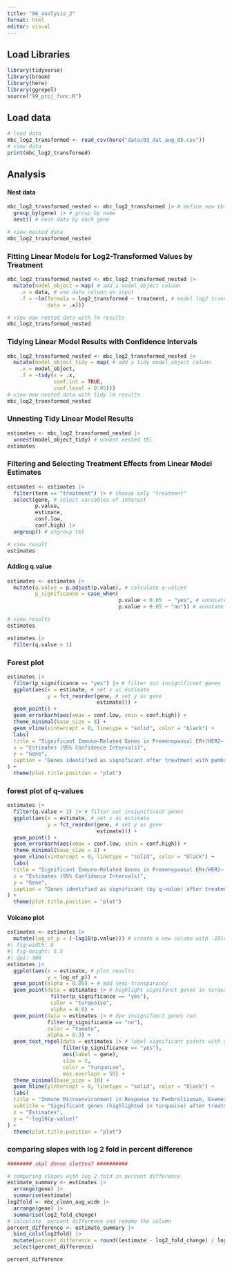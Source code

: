 ```yaml
---
title: "06_analysis_2"
format: html
editor: visual
---
```


## Load Libraries

```r
library(tidyverse)
library(broom)
library(here)
library(ggrepel)
source("99_proj_func.R")
```

## Load data

```r
# load data
mbc_log2_transformed <- read_csv(here("data/03_dat_aug_05.csv"))
# view data
print(mbc_log2_transformed)
```

## Analysis

#### Nest data

```r
mbc_log2_transformed_nested <- mbc_log2_transformed |> # define new tbl
  group_by(gene) |> # group by name
  nest() # nest data by each gene

# view nested data
mbc_log2_transformed_nested
```

### Fitting Linear Models for Log2-Transformed Values by Treatment

```r
mbc_log2_transformed_nested <- mbc_log2_transformed_nested |> 
  mutate(model_object = map( # add a model_object column
    .x = data, # use data column as input
    .f = ~lm(formula = log2_transformed ~ treatment, # model log2 transformed values based on treatment
             data = .x)))

# view new nested data with lm results
mbc_log2_transformed_nested
```

### Tidying Linear Model Results with Confidence Intervals

```r
mbc_log2_transformed_nested <- mbc_log2_transformed_nested |> 
  mutate(model_object_tidy = map( # add a tidy model_object column
    .x = model_object,
    .f = ~tidy(x = .x,
               conf.int = TRUE,
               conf.level = 0.95)))
# view new nested data with tidy lm results
mbc_log2_transformed_nested
```

### Unnesting Tidy Linear Model Results

```r
estimates <- mbc_log2_transformed_nested |> 
  unnest(model_object_tidy) # unnest nested tbl
estimates
```

### Filtering and Selecting Treatment Effects from Linear Model Estimates

```r
estimates <- estimates |> 
  filter(term == "treatment") |> # choose only "treatment"
  select(gene, # select variables of interest
         p.value, 
         estimate, 
         conf.low, 
         conf.high) |> 
  ungroup() # ungroup tbl

# view result
estimates
```

#### Adding q.value

```r
estimates <- estimates |> 
  mutate(q.value = p.adjust(p.value), # calculate q-values 
         p_significance = case_when(
                                    p.value < 0.05  ~ "yes", # annotate p-value below 0,05 to "yes"
                                    p.value > 0.05 ~ "no")) # annotate p-value above 0,05 to "no"

# view results
estimates

estimates |> 
  filter(q.value < 1)
```

### Forest plot

```r

estimates |> 
  filter(p_significance == "yes") |> # filter out insignificant genes
  ggplot(aes(x = estimate, # set x as estimate 
             y = fct_reorder(gene, # set y as gene 
                             estimate))) +
  geom_point() +
  geom_errorbarh(aes(xmax = conf.low, xmin = conf.high)) +
  theme_minimal(base_size = 8) +
  geom_vline(xintercept = 0, linetype = "solid", color = "black") +
  labs(
  title = "Significant Immune-Related Genes in Premenopausal ER+/HER2− Advanced Breast Cancer",
  x = "Estimates (95% Confidence Intervals)",
  y = "Gene",
  caption = "Genes identified as significant after treatment with pembrolizumab, exemestane, and leuprolide."
) +
  theme(plot.title.position = "plot")
```

### forest plot of q-values

```r

estimates |> 
  filter(q.value < 1) |> # filter out insignificant genes
  ggplot(aes(x = estimate, # set x as estimate 
             y = fct_reorder(gene, # set y as gene 
                             estimate))) +
  geom_point() +
  geom_errorbarh(aes(xmax = conf.low, xmin = conf.high)) +
  theme_minimal(base_size = 8) +
  geom_vline(xintercept = 0, linetype = "solid", color = "black") +
  labs(
  title = "Significant Immune-Related Genes in Premenopausal ER+/HER2− Advanced Breast Cancer",
  x = "Estimates (95% Confidence Intervals)",
  y = "Gene",
  caption = "Genes identified as significant (by q-value) after treatment with pembrolizumab, exemestane, and leuprolide."
) +
  theme(plot.title.position = "plot")
```

#### Volcano plot

```r
estimates <- estimates |> 
  mutate(log_of_p = (-log10(p.value))) # create a new column with -10log10(p)
#| fig-width: 8
#| fig-height: 5.5
#| dpi: 300
estimates |> 
  ggplot(aes(x = estimate, # plot results
             y = log_of_p)) + 
  geom_point(alpha = 0.05) + # add semi-transparancy 
  geom_point(data = estimates |> # highlight signifanct genes in turquoise 
              filter(p_significance == "yes"), 
              color = "turquoise", 
              alpha = 0.6) +
  geom_point(data = estimates |> # dye insignifanct genes red 
             filter(p_significance == "no"), 
             color = "tomato", 
             alpha = 0.3) +
  geom_text_repel(data = estimates |> # label significant points with gene name
                  filter(p_significance == "yes"), 
                  aes(label = gene), 
                  size = 2, 
                  color = "turquoise", 
                  max.overlaps = 50) +
  theme_minimal(base_size = 10) +
  geom_hline(yintercept = 0, linetype = "solid", color = "black") +
  labs(
  title = "Immune Microenvironment in Response to Pembrolizumab, Exemestane, and Leuprolide \nin Premenopausal ER+/HER2− Advanced Breast Cancer",
  subtitle = "Significant genes (highlighted in turquoise) after treatment with pembrolizumab, exemestane, and leuprolide \nin pre- and post-treatment samples",
  x = "Estimates",
  y = "-log10(p-value)"
) +
  theme(plot.title.position = "plot")
```

### comparing slopes with log 2 fold in percent difference

```r

######## skal denne slettes? ##########

# comparing slopes with log 2 fold in percent difference
estimate_summary <- estimates |>
  arrange(gene) |> 
  summarise(estimate)
log2fold <- mbc_clean_aug_wide |> 
  arrange(gene) |> 
  summarise(log2_fold_change)
# calculate  percent difference and rename the column
percent_difference <- estimate_summary |> 
  bind_cols(log2fold) |> 
  mutate(percent_difference = round((estimate - log2_fold_change) / log2_fold_change * 100, 2)) %>%
  select(percent_difference)

percent_difference


```
